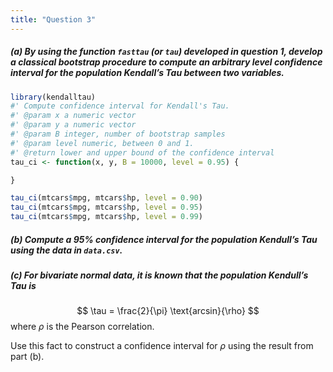 ```yaml
---
title: "Question 3"
---
```


##### (a) By using the function `fasttau` (or `tau`) developed in question 1, develop a classical bootstrap procedure to compute an arbitrary level confidence interval for the population Kendall's Tau between two variables.


```r
library(kendalltau)
#' Compute confidence interval for Kendall's Tau.
#' @param x a numeric vector
#' @param y a numeric vector
#' @param B integer, number of bootstrap samples
#' @param level numeric, between 0 and 1.
#' @return lower and upper bound of the confidence interval
tau_ci <- function(x, y, B = 10000, level = 0.95) {

}
```

```r
tau_ci(mtcars$mpg, mtcars$hp, level = 0.90)
tau_ci(mtcars$mpg, mtcars$hp, level = 0.95)
tau_ci(mtcars$mpg, mtcars$hp, level = 0.99)
```


##### (b) Compute a 95\% confidence interval for the population Kendull's Tau using the data in `data.csv`.




##### (c) For bivariate normal data, it is known that the population Kendull's Tau is

$$
\tau = \frac{2}{\pi} \text{arcsin}{\rho}
$$
where $\rho$ is the Pearson correlation.

Use this fact to construct a confidence interval for $\rho$ using the result from part (b).

